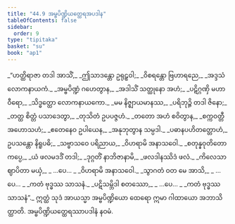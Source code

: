 ```yaml
---
title: "44.9 အမ္ဗပိဏ္ဍိယတ္ထေရအပဒါန"
tableOfContents: false
sidebar:
  order: 9
type: "tipitaka"
basket: "su"
book: "ap1"
---
```



<DynamicBreadcrumb />

<Division number="72" book="ap1" e="ch" v="20" p="435">

<Paragraph number="5751" type="verses" book="ap1">
_“ဟတ္ထိရာဇာ တဒါ အာသိံ,_  
_ဤသာဒန္တော ဥရုဠှဝါ;_  
_ဝိစရန္တော ဗြဟာရညေ,_  
_အဒ္ဒသံ လောကနာယကံ._  

</Paragraph>

</Division>
<Division number="73" book="ap1" e="ch" v="20" p="435">

<Paragraph number="5752" type="verses" book="ap1">
_အမ္ဗပိဏ္ဍံ ဂဟေတွာန,_  
_အဒါသိံ သတ္ထုနော အဟံ;_  
_ပဋိဂ္ဂဏှိ မဟာဝီရော,_  
_သိဒ္ဓတ္ထော လောကနာယကော._  

</Paragraph>

</Division>
<Division number="74" book="ap1" e="ch" v="20" p="435">

<Paragraph number="5753" type="verses" book="ap1">
_မမ နိဇ္ဈာယမာနဿ,_  
_ပရိဘုဉ္ဇိ တဒါ ဇိနော;_  
_တတ္ထ စိတ္တံ ပသာဒေတွာ,_  
_တုသိတံ ဥပပဇ္ဇဟံ._  

</Paragraph>

</Division>
<Division number="75" book="ap1" e="ch" v="20" p="435">

<Paragraph number="5754" type="verses" book="ap1">
_တတော အဟံ စဝိတွာန,_  
_စက္ကဝတ္တီ အဟောသဟံ;_  
_ဧတေနေဝ ဥပါယေန,_  
_အနုဘုတွာန သမ္ပဒါ._  

</Paragraph>

</Division>
<Division number="76" book="ap1" e="ch" v="20" p="435">

<Paragraph number="5755" type="verses" book="ap1">
_ပဓာနပဟိတတ္တောဟံ,_  
ဥပသန္တော နိရူပဓိ;_  
_သဗ္ဗာသဝေ ပရိညာယ,_  
_ဝိဟရာမိ အနာသဝေါ._  

</Paragraph>

</Division>
<Division number="77" book="ap1" e="ch" v="20" p="435">

<Paragraph number="5756" type="verses" book="ap1">
_စတုန္နဝုတိတော ကပ္ပေ,_  
_ယံ ဖလမဒဒိံ တဒါ;_  
_ဒုဂ္ဂတိံ နာဘိဇာနာမိ,_  
_ဖလဒါနဿိဒံ ဖလံ._  

</Paragraph>

</Division>
<Division number="78" book="ap1" e="ch" v="20" p="435">

<Paragraph number="5757" type="verses" book="ap1">
_ကိလေသာ ဈာပိတာ မယှံ,_  
_ …ပေ… _  
_ဝိဟရာမိ အနာသဝေါ._  

</Paragraph>

</Division>
<Division number="79" book="ap1" e="ch" v="20" p="435">

<Paragraph number="5758" type="verses" book="ap1">
_သွာဂတံ ဝတ မေ အာသိ,_  
_ …ပေ… _  
_ကတံ ဗုဒ္ဓဿ သာသနံ._  

</Paragraph>

</Division>
<Division number="80" book="ap1" e="ch" v="20" p="435">

<Paragraph number="5759" type="verses" book="ap1">
_ပဋိသမ္ဘိဒါ စတဿော,_  
_ …ပေ… _  
_ကတံ ဗုဒ္ဓဿ သာသနံ”._  

</Paragraph>

<Paragraph number="5760" book="ap1">
ဣတ္ထံ သုဒံ အာယသ္မာ အမ္ဗပိဏ္ဍိယော ထေရော ဣမာ ဂါထာယော အဘာသိတ္ထာတိ.

</Paragraph>
</Division>

<Paragraph number="5761" type="center" book="ap1">
အမ္ဗပိဏ္ဍိယတ္ထေရဿာပဒါနံ နဝမံ.
</Paragraph>